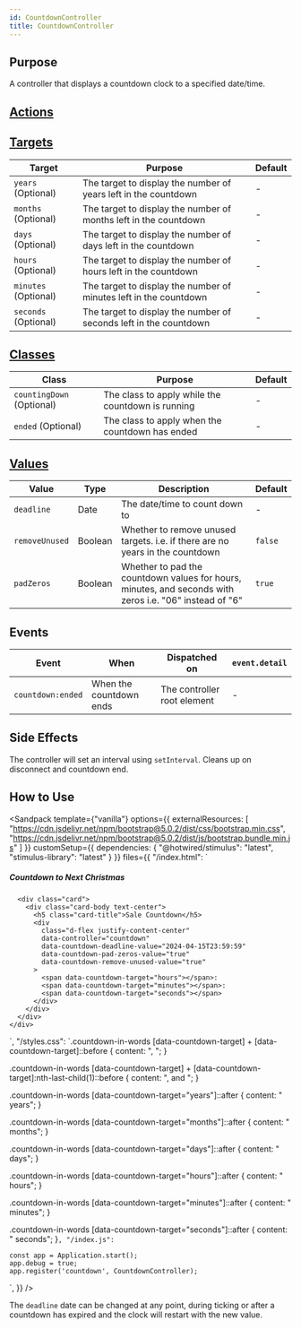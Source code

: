 ```yaml
---
id: CountdownController
title: CountdownController
---
```




## Purpose

A controller that displays a countdown clock to a specified date/time.


## [Actions](https://stimulus.hotwire.dev/reference/actions)
<NoActions/>


## [Targets](https://stimulus.hotwire.dev/reference/targets)

| Target               | Purpose                                                           | Default |
|----------------------|-------------------------------------------------------------------|---------|
| `years` (Optional)   | The target to display the number of years left in the countdown   | -       |
| `months` (Optional)  | The target to display the number of months left in the countdown  | -       |
| `days` (Optional)    | The target to display the number of days left in the countdown    | -       |
| `hours` (Optional)   | The target to display the number of hours left in the countdown   | -       |
| `minutes` (Optional) | The target to display the number of minutes left in the countdown | -       |
| `seconds` (Optional) | The target to display the number of seconds left in the countdown | -       |


## [Classes](https://stimulus.hotwire.dev/reference/classes)

| Class                     | Purpose                                           | Default |
|---------------------------|---------------------------------------------------|---------|
| `countingDown` (Optional) | The class to apply while the countdown is running | -       |
| `ended` (Optional)        | The class to apply when the countdown has ended   | -       |


## [Values](https://stimulus.hotwire.dev/reference/values)

| Value          | Type    | Description                                                                                             | Default |
|----------------|---------|---------------------------------------------------------------------------------------------------------|---------|
| `deadline`     | Date    | The date/time to count down to                                                                          | -       |
| `removeUnused` | Boolean | Whether to remove unused targets. i.e. if there are no years in the countdown                           | `false` |
| `padZeros`     | Boolean | Whether to pad the countdown values for hours, minutes, and seconds with zeros i.e. "06" instead of "6" | `true`  |

## Events

| Event             | When                    | Dispatched on               | `event.detail` |
|-------------------|-------------------------|-----------------------------|----------------|
| `countdown:ended` | When the countdown ends | The controller root element | -              |

## Side Effects

The controller will set an interval using `setInterval`. Cleans up on disconnect and countdown end.


## How to Use

<Sandpack
  template={"vanilla"}
  options={{
    externalResources: [
      "https://cdn.jsdelivr.net/npm/bootstrap@5.0.2/dist/css/bootstrap.min.css",
      "https://cdn.jsdelivr.net/npm/bootstrap@5.0.2/dist/js/bootstrap.bundle.min.js"
    ]
  }}
  customSetup={{
    dependencies: {
      "@hotwired/stimulus": "latest",
      "stimulus-library": "latest"
    }
  }}
  files={{
    "/index.html": `<div class="container mt-5">
  <div class="row">
    <div class="col-md-6 mx-auto">
      <div class="card mb-4">
        <div class="card-body text-center">
          <h5 class="card-title">Countdown to Next Christmas</h5>
          <div
            class="countdown-in-words"
            data-controller="countdown"
            data-countdown-deadline-value="2024-12-25T00:00:00"
            data-countdown-pad-zeros-value="false"
            data-countdown-remove-unused-value="true"
          >
            <span data-countdown-target="years"></span>
            <span data-countdown-target="months"></span>
            <span data-countdown-target="days"></span>
            <span data-countdown-target="hours"></span>
            <span data-countdown-target="minutes"></span>
            <span data-countdown-target="seconds"></span>
          </div>
        </div>
      </div>

      <div class="card">
        <div class="card-body text-center">
          <h5 class="card-title">Sale Countdown</h5>
          <div
            class="d-flex justify-content-center"
            data-controller="countdown"
            data-countdown-deadline-value="2024-04-15T23:59:59"
            data-countdown-pad-zeros-value="true"
            data-countdown-remove-unused-value="true"
          >
            <span data-countdown-target="hours"></span>:
            <span data-countdown-target="minutes"></span>:
            <span data-countdown-target="seconds"></span>
          </div>
        </div>
      </div>
    </div>
  </div>
</div>`,
    "/styles.css": `.countdown-in-words [data-countdown-target] + [data-countdown-target]::before {
  content: ", ";
}

.countdown-in-words [data-countdown-target] + [data-countdown-target]:nth-last-child(1)::before {
  content: ", and ";
}

.countdown-in-words [data-countdown-target="years"]::after {
  content: " years";
}

.countdown-in-words [data-countdown-target="months"]::after {
  content: " months";
}

.countdown-in-words [data-countdown-target="days"]::after {
  content: " days";
}

.countdown-in-words [data-countdown-target="hours"]::after {
  content: " hours";
}

.countdown-in-words [data-countdown-target="minutes"]::after {
  content: " minutes";
}

.countdown-in-words [data-countdown-target="seconds"]::after {
  content: " seconds";
}`,
    "/index.js": `
    
    const app = Application.start();
    app.debug = true;
    app.register('countdown', CountdownController);
`,
  }}
/>

The `deadline` date can be changed at any point, during ticking or after a countdown has expired and the clock will restart with the new value.

